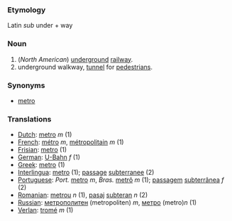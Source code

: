 ===Etymology===
Latin ''sub'' under + way
===Noun===
#(''North American'') [[underground]] [[railway]].
#underground walkway, [[tunnel]] for [[pedestrian]]s.
===Synonyms===
*[[metro]]
===Translations===
*[[Dutch]]: [[metro]] ''m'' (1)
*[[French]]: [[métro]] ''m'', [[métropolitain]] ''m'' (1)
*[[Frisian]]: [[metro]] (1)
*[[German]]: [[U-Bahn]] ''f'' (1)
*[[Greek]]: [[metro]] (1)
*[[Interlingua]]: [[metro]] (1); [[passage]] [[subterranee]] (2)
*[[Portuguese]]: ''Port.'' [[metro]] ''m'', ''Bras.'' [[metrô]] ''m'' (1); [[passagem]] [[subterrânea]] ''f'' (2)
*[[Romanian]]: [[metrou]] ''n'' (1), [[pasaj]] [[subteran]] ''n'' (2)
*[[Russian]]: [[метрополитен]] (metropoliten) ''m'', [[метро]] (metro)''n'' (1)
*[[Verlan]]: [[tromé]] ''m'' (1)